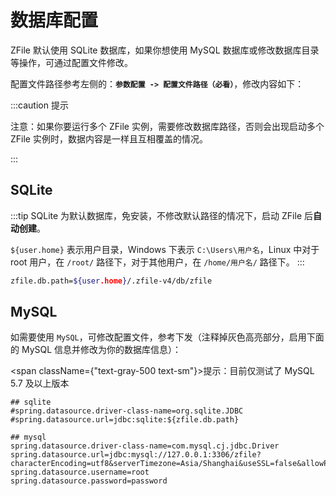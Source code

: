 # 数据库配置

ZFile 默认使用 SQLite 数据库，如果你想使用 MySQL 数据库或修改数据库目录等操作，可通过配置文件修改。

配置文件路径参考左侧的：**`参数配置 -> 配置文件路径（必看）`**，修改内容如下：

:::caution 提示

注意：如果你要运行多个 ZFile 实例，需要修改数据库路径，否则会出现启动多个 ZFile 实例时，数据内容是一样且互相覆盖的情况。

:::

## SQLite

:::tip
SQLite 为默认数据库，免安装，不修改默认路径的情况下，启动 ZFile 后**自动创建**。

`${user.home}` 表示用户目录，Windows 下表示 `C:\Users\用户名`，Linux 中对于 root 用户，在 `/root/` 路径下，对于其他用户，在 `/home/用户名/` 路径下。
:::

```bash showLineNumbers
zfile.db.path=${user.home}/.zfile-v4/db/zfile
```

## MySQL

如需要使用 `MySQL`，可修改配置文件，参考下发（注释掉灰色高亮部分，启用下面的 MySQL 信息并修改为你的数据库信息）：

<span className={"text-gray-500 text-sm"}>提示：目前仅测试了 MySQL 5.7 及以上版本</span>


```properties showLineNumbers {1-3}
## sqlite
#spring.datasource.driver-class-name=org.sqlite.JDBC
#spring.datasource.url=jdbc:sqlite:${zfile.db.path}

## mysql
spring.datasource.driver-class-name=com.mysql.cj.jdbc.Driver
spring.datasource.url=jdbc:mysql://127.0.0.1:3306/zfile?characterEncoding=utf8&serverTimezone=Asia/Shanghai&useSSL=false&allowPublicKeyRetrieval=true
spring.datasource.username=root
spring.datasource.password=password
```
